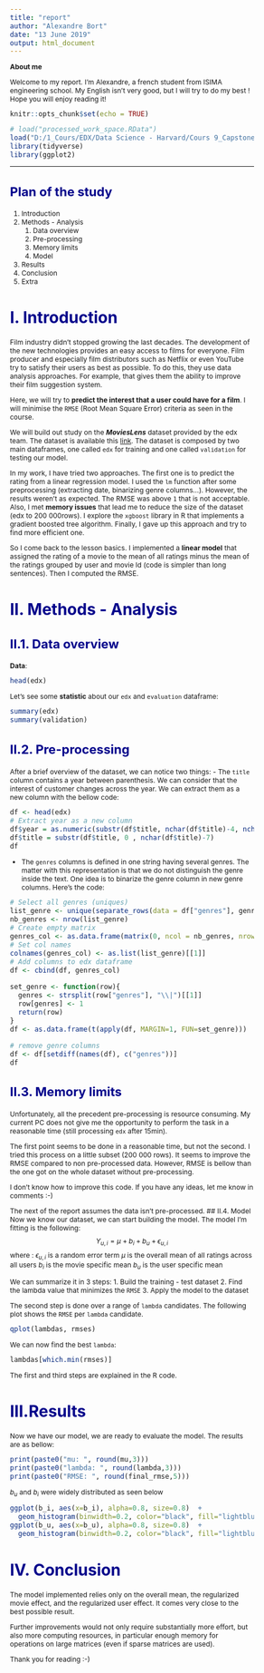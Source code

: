 ```yaml
---
title: "report"
author: "Alexandre Bort"
date: "13 June 2019"
output: html_document
---
```


**About me**

Welcome to my report. I'm Alexandre, a french student from ISIMA engineering school. My English isn't very good, but I will try to do my best ! Hope you will enjoy reading it!


```r
knitr::opts_chunk$set(echo = TRUE)
```
```r
# load("processed_work_space.RData")
load("D:/1_Cours/EDX/Data Science - Harvard/Cours 9_Capstone/Movies/edx_dataset_R enviroment.RData")
library(tidyverse)
library(ggplot2)
```

<style type="text/css">

body{ /* Normal  */
    font-size: 12px;
}
td {  /* Table  */
  font-size: 8px;
}
h1.title {
  font-size: 38px;
  color: DarkRed;
}
h1 { /* Header 1 */
  font-size: 28px;
  color: DarkBlue;
}
h2 { /* Header 2 */
    font-size: 22px;
  color: DarkBlue;
}
h3 { /* Header 3 */
  font-size: 18px;
  font-family: "Times New Roman", Times, serif;
  color: DarkBlue;
}
code.r{ /* Code block */
    font-size: 12px;
}
pre { /* Code block - determines code spacing between lines */
    font-size: 14px;
}
</style>

---
## Plan of the study
1. Introduction
2. Methods - Analysis 
    1. Data overview
    2. Pre-processing
    3. Memory limits
    4. Model
3. Results
4. Conclusion
5. Extra


# I. Introduction

Film industry didn't stopped growing the last decades. The development of the new technologies provides an easy access to films for everyone. Film producer and especially film distributors such as Netflix or even YouTube try to satisfy their users as best as possible. To do this, they use data analysis approaches. For example, that gives them the ability to improve their film suggestion system.

Here, we will try to **predict the interest that a user could have for a film**. I will minimise the `RMSE` (Root Mean Square Error) criteria as seen in the course.

We will build out study on the ***MoviesLens*** dataset provided by the edx team. The dataset is available this [link](http://files.grouplens.org/datasets/movielens/ml-10m.zip). 
The dataset is composed by two main dataframes, one called `edx` for training and one called `validation` for testing our model. 

In my work, I have tried two approaches. The first one is to predict the rating from a linear regression model. I used the `lm` function after some preprocessing (extracting date, binarizing genre columns...). However, the results weren't as expected. The RMSE was above `1` that is not acceptable. Also, I met **memory issues** that lead me to reduce the size of the dataset (edx to 200 000rows). I explore the `xgboost` library in R that implements a gradient boosted tree algorithm. Finally, I gave up this approach and try to find more efficient one.

So I come back to the lesson basics. I implemented a **linear model** that assigned the rating of a movie to the mean of all ratings minus the mean of the ratings grouped by user and movie Id (code is simpler than long sentences). Then I computed the RMSE.


# II. Methods - Analysis
## II.1. Data overview
**Data**:

```r
head(edx)
```

Let's see some **statistic** about our `edx` and `evaluation` dataframe:
``` r
summary(edx)
summary(validation)
```

## II.2. Pre-processing
After a brief overview of the dataset, we can notice two things:
  - The `title` column contains a year between parenthesis. We can consider that the interest of customer changes across the year. We can extract them as a new column with the bellow code:

``` r
df <- head(edx)
# Extract year as a new column
df$year = as.numeric(substr(df$title, nchar(df$title)-4, nchar(df$title)-1))
df$title = substr(df$title, 0 , nchar(df$title)-7)
df
```
  - The `genres` columns is defined in one string having several genres. The matter with this representation is that we do not distinguish the genre inside the text. One idea is to binarize the genre column in new genre columns. Here's the code:

``` r
# Select all genres (uniques)
list_genre <- unique(separate_rows(data = df["genres"], genres, sep = "\\|"))
nb_genres <- nrow(list_genre)
# Create empty matrix
genres_col <- as.data.frame(matrix(0, ncol = nb_genres, nrow = nrow(df)))
# Set col names
colnames(genres_col) <- as.list(list_genre)[[1]]
# Add columns to edx dataframe
df <- cbind(df, genres_col)

set_genre <- function(row){
  genres <- strsplit(row["genres"], "\\|")[[1]]
  row[genres] <- 1
  return(row)
}
df <- as.data.frame(t(apply(df, MARGIN=1, FUN=set_genre)))

# remove genre columns
df <- df[setdiff(names(df), c("genres"))]
df
```

## II.3. Memory limits
Unfortunately, all the precedent pre-processing is resource consuming. My current PC does not give me the opportunity to perform the task in a reasonable time (still processing `edx` after 15min).

The first point seems to be done in a reasonable time, but not the second. I tried this process on a little subset (200 000 rows). It seems to improve the RMSE compared to non pre-processed data. However, RMSE is bellow than the one got on the whole dataset without pre-processing.

I don't know how to improve this code. If you have any ideas, let me know in comments :-)

The next of the report assumes the data isn't pre-processed.
## II.4. Model
Now we know our dataset, we can start building the model. The model I'm fitting is the following:
$$ Y_{u,i} = \mu + b_i + b_u + \epsilon_{u,i}$$
where :
    $\epsilon_{u,i}$ is a random error term
    $\mu$ is the overall mean of all ratings across all users
    $b_i$ is the movie specific mean
    $b_u$ is the user specific mean 

We can summarize it in 3 steps:
    1. Build the training - test dataset
    2. Find the lambda value that minimizes the `RMSE`
    3. Apply the model to the dataset
  
The second step is done over a range of `lambda` candidates. 
The following plot shows the `RMSE` per `lambda` candidate.
```r
qplot(lambdas, rmses)  
```

We can now find the best `lambda`:
``` r
lambdas[which.min(rmses)]
```

The first and third steps are explained in the R code.

# III.Results
Now we have our model, we are ready to evaluate the model. The results are as bellow:
```r

print(paste0("mu: ", round(mu,3)))
print(paste0("lambda: ", round(lambda,3)))
print(paste0("RMSE: ", round(final_rmse,5)))
```

$b_u$ and $b_i$ were widely distributed as seen below
```r

ggplot(b_i, aes(x=b_i), alpha=0.8, size=0.8)  + 
  geom_histogram(binwidth=0.2, color="black", fill="lightblue")
ggplot(b_u, aes(x=b_u), alpha=0.8, size=0.8)  +
  geom_histogram(binwidth=0.2, color="black", fill="lightblue")
```

# IV. Conclusion
The model implemented relies only on the overall mean, the regularized movie effect, and the regularized user effect. It comes very close to the best possible result.

Further improvements would not only require substantially more effort, but also more computing resources, in particular enough memory for operations on large matrices (even if sparse matrices are used).

Thank you for reading :-)